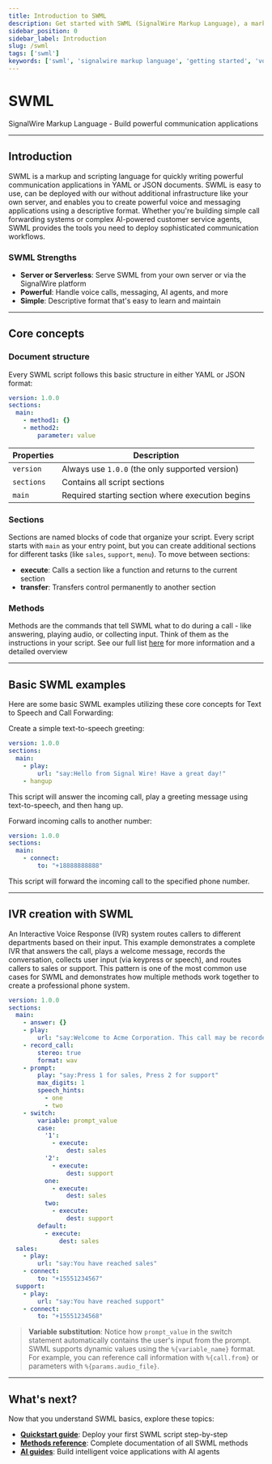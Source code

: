 ```yaml
---
title: Introduction to SWML
description: Get started with SWML (SignalWire Markup Language), a markup and scripting language for quickly writing powerful communication applications in YAML or JSON documents.
sidebar_position: 0
sidebar_label: Introduction
slug: /swml
tags: ['swml']
keywords: ['swml', 'signalwire markup language', 'getting started', 'voice applications', 'yaml', 'json']
---
```



# SWML

<Subtitle>SignalWire Markup Language - Build powerful communication applications</Subtitle>

***

## Introduction

SWML is a markup and scripting language for quickly writing powerful communication applications in YAML or JSON documents. SWML is easy to use, can be deployed with our without additional infrastructure like your own server, and enables you to create powerful voice and messaging applications using a descriptive format. Whether you're building simple call forwarding systems or complex AI-powered customer service agents, SWML provides the tools you need to deploy sophisticated communication workflows. 

### SWML Strengths

- **Server or Serverless**: Serve SWML from your own server or via the SignalWire platform
- **Powerful**: Handle voice calls, messaging, AI agents, and more
- **Simple**: Descriptive format that's easy to learn and maintain

***

## Core concepts

### Document structure

Every SWML script follows this basic structure in either YAML or JSON format:

```yaml andJson
version: 1.0.0
sections:
  main:
    - method1: {}
    - method2:
        parameter: value
```

| Properties | Description |
|-----------|-------------|
| `version` | Always use `1.0.0` (the only supported version) |
| `sections` | Contains all script sections |
| `main` | Required starting section where execution begins |


### Sections

Sections are named blocks of code that organize your script. Every script starts with `main` as your entry point, but you can create additional sections for different tasks (like `sales`, `support`, `menu`). To move between sections:

- **execute**: Calls a section like a function and returns to the current section
- **transfer**: Transfers control permanently to another section

### Methods

Methods are the commands that tell SWML what to do during a call - like answering, playing audio, or collecting input. Think of them as the instructions in your script. See our full list [here](/swml/methods) for more information and a detailed overview

***

## Basic SWML examples

Here are some basic SWML examples utilizing these core concepts for Text to Speech and Call Forwarding:

<Tabs>
<TabItem value="text-to-speech" label="Text to Speech">

Create a simple text-to-speech greeting:

```yaml andJson
version: 1.0.0
sections:
  main:
    - play:
        url: "say:Hello from Signal Wire! Have a great day!"
    - hangup
```

This script will answer the incoming call, play a greeting message using text-to-speech, and then hang up.

</TabItem>
<TabItem value="call-forwarding" label="Call Forwarding">

Forward incoming calls to another number:

```yaml andJson
version: 1.0.0
sections:
  main:
    - connect:
        to: "+18888888888"
```

This script will forward the incoming call to the specified phone number.

</TabItem>
</Tabs>

***

## IVR creation with SWML

An Interactive Voice Response (IVR) system routes callers to different departments based on their input. This example demonstrates a complete IVR that answers the call, plays a welcome message, records the conversation, collects user input (via keypress or speech), and routes callers to sales or support. This pattern is one of the most common use cases for SWML and demonstrates how multiple methods work together to create a professional phone system.

```yaml andJson
version: 1.0.0
sections:
  main:
    - answer: {}
    - play:
        url: "say:Welcome to Acme Corporation. This call may be recorded."
    - record_call:
        stereo: true
        format: wav
    - prompt:
        play: "say:Press 1 for sales, Press 2 for support"
        max_digits: 1
        speech_hints:
          - one
          - two
    - switch:
        variable: prompt_value
        case:
          '1':
            - execute:
                dest: sales
          '2':
            - execute:
                dest: support
          one:
            - execute:
                dest: sales
          two:
            - execute:
                dest: support
        default:
          - execute:
              dest: sales
  sales:
    - play:
        url: "say:You have reached sales"
    - connect:
        to: "+15551234567"
  support:
    - play:
        url: "say:You have reached support"
    - connect:
        to: "+15551234568"
```

> **Variable substitution**: Notice how `prompt_value` in the switch statement automatically contains the user's input from the prompt. SWML supports dynamic values using the `%{variable_name}` format. For example, you can reference call information with `%{call.from}` or parameters with `%{params.audio_file}`.

***

## What's next?

Now that you understand SWML basics, explore these topics:

- **[Quickstart guide](/swml/quickstart)**: Deploy your first SWML script step-by-step
- **[Methods reference](/swml/methods)**: Complete documentation of all SWML methods
- **[AI guides](/swml/guides/ai)**: Build intelligent voice applications with AI agents

